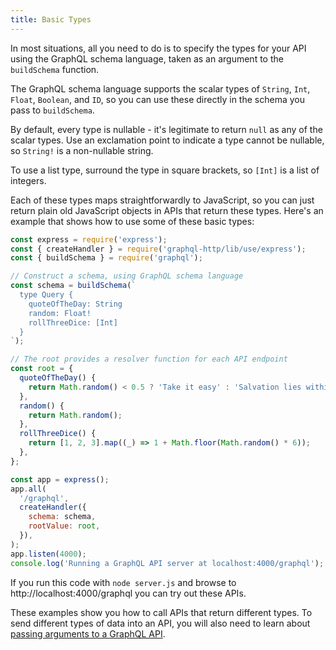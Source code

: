 ```yaml
---
title: Basic Types
---
```


In most situations, all you need to do is to specify the types for your API using the GraphQL schema language, taken as an argument to the `buildSchema` function.

The GraphQL schema language supports the scalar types of `String`, `Int`, `Float`, `Boolean`, and `ID`, so you can use these directly in the schema you pass to `buildSchema`.

By default, every type is nullable - it's legitimate to return `null` as any of the scalar types. Use an exclamation point to indicate a type cannot be nullable, so `String!` is a non-nullable string.

To use a list type, surround the type in square brackets, so `[Int]` is a list of integers.

Each of these types maps straightforwardly to JavaScript, so you can just return plain old JavaScript objects in APIs that return these types. Here's an example that shows how to use some of these basic types:

```js
const express = require('express');
const { createHandler } = require('graphql-http/lib/use/express');
const { buildSchema } = require('graphql');

// Construct a schema, using GraphQL schema language
const schema = buildSchema(`
  type Query {
    quoteOfTheDay: String
    random: Float!
    rollThreeDice: [Int]
  }
`);

// The root provides a resolver function for each API endpoint
const root = {
  quoteOfTheDay() {
    return Math.random() < 0.5 ? 'Take it easy' : 'Salvation lies within';
  },
  random() {
    return Math.random();
  },
  rollThreeDice() {
    return [1, 2, 3].map((_) => 1 + Math.floor(Math.random() * 6));
  },
};

const app = express();
app.all(
  '/graphql',
  createHandler({
    schema: schema,
    rootValue: root,
  }),
);
app.listen(4000);
console.log('Running a GraphQL API server at localhost:4000/graphql');
```

If you run this code with `node server.js` and browse to http://localhost:4000/graphql you can try out these APIs.

These examples show you how to call APIs that return different types. To send different types of data into an API, you will also need to learn about [passing arguments to a GraphQL API](/passing-arguments/).
